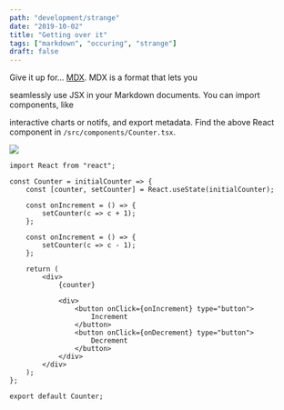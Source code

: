 ```yaml
---
path: "development/strange"
date: "2019-10-02"
title: "Getting over it"
tags: ["markdown", "occuring", "strange"]
draft: false
---
```



Give it up for... [MDX](https://mdxjs.com). MDX is a format that lets you

<Counter />

seamlessly use JSX in your Markdown documents. You can import components, like

interactive charts or notifs, and export metadata.
Find the above React component in `/src/components/Counter.tsx`.

![](images/riverScene.jpg)

```jsx{1,4-6}
import React from "react";

const Counter = initialCounter => {
	const [counter, setCounter] = React.useState(initialCounter);

	const onIncrement = () => {
		setCounter(c => c + 1);
	};

	const onIncrement = () => {
		setCounter(c => c - 1);
	};

	return (
		<div>
			{counter}

			<div>
				<button onClick={onIncrement} type="button">
					Increment
				</button>
				<button onClick={onDecrement} type="button">
					Decrement
				</button>
			</div>
		</div>
	);
};

export default Counter;
```
